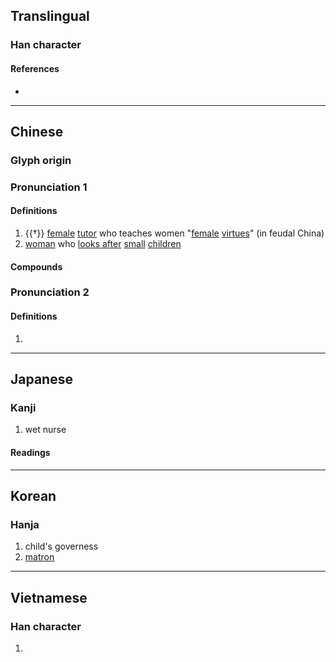 {{character info/new}}
==Translingual==

===Han character===
{{Han char|rn=38|rad=女|as=05|sn=8|four=47450|canj=VWYI|ids=⿰女母}}

====References====
* {{Han ref|kx=0258.090|dkj=06159|dj=0523.150|hdz=21041.130|uh=59C6|ud=22982|bh=A969|bd=43369}}

----

==Chinese==
{{zh-forms}}

===Glyph origin===
{{Han etym}}

===Pronunciation 1===
{{zh-pron
|m=mǔ
|c=mou5
|h=pfs=mê
|md=
|mn=qz:bió/xm,zz:bó͘/qz,xm:bú/twvk,zz:bó/ḿ
|mn_note=bió/bó͘ - literary; bú/bó - vernacular; ḿ - vernacular (俗)
|mna=Taiwanese-The_Vowel_m2.ogg
|mn-t=m2
|w=
|mc=y
|oc=y
|cat=
}}

====Definitions====
{{zh-hanzi}}

# {{†}} [[female]] [[tutor]] who teaches women "[[female]] [[virtue]]s" (in feudal China)
# [[woman]] who [[look after|looks after]] [[small]] [[children]]

====Compounds====
{{zh-der|媬姆|大姆|大姆子|姆嬸|保姆|山姆叔叔|姆姆|哈姆雷特|歐姆|歐姆定律|阿姆|西姆孫線|萊姆果|褓姆|蘭姆酒|萊姆酒|阿姆河|阿薩姆|克里姆林宮}}

===Pronunciation 2===
{{zh-pron
|m=m̄,mū
|cat=
}}

====Definitions====
{{zh-hanzi}}

# {{zh-only|姆媽}}

----

==Japanese==

===Kanji===
{{ja-kanji|grade=uc|rs=女05}}

# wet nurse

====Readings====
{{ja-readings
|goon=も
|kanon=ぼ
|kun=うば-, かしずき
}}

----

==Korean==

===Hanja===
{{ko-hanja|hangeul=모|rv=mo|mr=mo}}

# child's governess
# [[matron]]

----

==Vietnamese==

===Han character===
{{vi-hantu|[[mỗ]], [[mẫu]]|rs=女05}}

# {{rfdef|vi|sort=女05}}